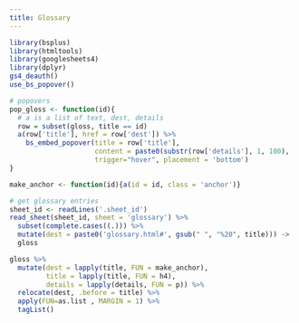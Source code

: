 ```yaml
--- 
title: Glossary
---
```


```r
library(bsplus)
library(htmltools)
library(googlesheets4)
library(dplyr)
gs4_deauth()
use_bs_popover()

# popovers
pop_gloss <- function(id){
  # a is a list of text, dest, details
  row = subset(gloss, title == id)
  a(row['title'], href = row['dest']) %>%
    bs_embed_popover(title = row['title'], 
                     content = paste0(substr(row['details'], 1, 100), '...'), 
                     trigger="hover", placement = 'bottom')
}

make_anchor <- function(id){a(id = id, class = 'anchor')}

# get glossary entries
sheet_id <- readLines('.sheet_id')
read_sheet(sheet_id, sheet = 'glossary') %>%
  subset(complete.cases((.))) %>%
  mutate(dest = paste0('glossary.html#', gsub(" ", "%20", title))) ->
  gloss

gloss %>%
  mutate(dest = lapply(title, FUN = make_anchor),
         title = lapply(title, FUN = h4), 
         details = lapply(details, FUN = p)) %>%
  relocate(dest, .before = title) %>%
  apply(FUN=as.list , MARGIN = 1) %>%
  tagList() 
```

